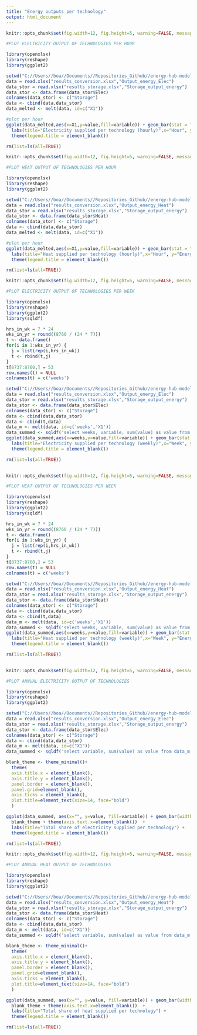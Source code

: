```yaml
---
title: "Energy outputs per technology"
output: html_document
---
```


```r
knitr::opts_chunk$set(fig.width=12, fig.height=5, warning=FALSE, message=FALSE)
```

```r
#PLOT ELECTRICITY OUTPUT OF TECHNOLOGIES PER HOUR

library(openxlsx)
library(reshape)
library(ggplot2)

setwd("C://Users//boa//Documents//Repositories_Github//energy-hub-model-generator-aimms//analysis_scripts//hslu_lecture//Exercise_1")
data = read.xlsx("results_conversion.xlsx","Output_energy_Elec")
data_stor = read.xlsx("results_storage.xlsx","Storage_output_energy")
data_stor <- data.frame(data_stor$Elec)
colnames(data_stor) <- c("Storage")
data <- cbind(data,data_stor)
data_melted <- melt(data, id=c("X1"))

#plot per hour
ggplot(data_melted,aes(x=X1,y=value,fill=variable)) + geom_bar(stat = "identity") +
  labs(title="Electricity supplied per technology (hourly)",x="Hour", y="Energy supplied (kWh)", legend.title="Technology") +
  theme(legend.title = element_blank())

rm(list=ls(all=TRUE))
```

```r
knitr::opts_chunk$set(fig.width=12, fig.height=5, warning=FALSE, message=FALSE)
```

```r
#PLOT HEAT OUTPUT OF TECHNOLOGIES PER HOUR

library(openxlsx)
library(reshape)
library(ggplot2)

setwd("C://Users//boa//Documents//Repositories_Github//energy-hub-model-generator-aimms//analysis_scripts//hslu_lecture//Exercise_1")
data = read.xlsx("results_conversion.xlsx","Output_energy_Heat")
data_stor = read.xlsx("results_storage.xlsx","Storage_output_energy")
data_stor <- data.frame(data_stor$Heat)
colnames(data_stor) <- c("Storage")
data <- cbind(data,data_stor)
data_melted <- melt(data, id=c("X1"))

#plot per hour
ggplot(data_melted,aes(x=X1,y=value,fill=variable)) + geom_bar(stat = "identity") +
  labs(title="Heat supplied per technology (hourly)",x="Hour", y="Energy supplied (kWh)") +
  theme(legend.title = element_blank())

rm(list=ls(all=TRUE))

```

```r
knitr::opts_chunk$set(fig.width=12, fig.height=5, warning=FALSE, message=FALSE)
```

```r
#PLOT ELECTRICITY OUTPUT OF TECHNOLOGIES PER WEEK

library(openxlsx)
library(reshape)
library(ggplot2)
library(sqldf)

hrs_in_wk = 7 * 24
wks_in_yr = round((8760 / (24 * 7)))
t <- data.frame()
for(i in 1:wks_in_yr) {
  j = list(rep(i,hrs_in_wk))
  t <- rbind(t,j)
}
t[8737:8760,] = 53
row.names(t) = NULL
colnames(t) = c('weeks')

setwd("C://Users//boa//Documents//Repositories_Github//energy-hub-model-generator-aimms//analysis_scripts//hslu_lecture//Exercise_1")
data = read.xlsx("results_conversion.xlsx","Output_energy_Elec")
data_stor = read.xlsx("results_storage.xlsx","Storage_output_energy")
data_stor <- data.frame(data_stor$Elec)
colnames(data_stor) <- c("Storage")
data <- cbind(data,data_stor)
data <- cbind(t,data)
data_m <- melt(data, id=c('weeks','X1'))
data_summed <- sqldf('select weeks, variable, sum(value) as value from data_m group by weeks,variable order by weeks')
ggplot(data_summed,aes(x=weeks,y=value,fill=variable)) + geom_bar(stat = "identity") +
  labs(title="Electricity supplied per technology (weekly)",x="Week", y="Energy supplied (kWh)") +
  theme(legend.title = element_blank())

rm(list=ls(all=TRUE))
                      
```

```r
knitr::opts_chunk$set(fig.width=12, fig.height=5, warning=FALSE, message=FALSE)
```

```r
#PLOT HEAT OUTPUT OF TECHNOLOGIES PER WEEK

library(openxlsx)
library(reshape)
library(ggplot2)
library(sqldf)

hrs_in_wk = 7 * 24
wks_in_yr = round((8760 / (24 * 7)))
t <- data.frame()
for(i in 1:wks_in_yr) {
  j = list(rep(i,hrs_in_wk))
  t <- rbind(t,j)
}
t[8737:8760,] = 53
row.names(t) = NULL
colnames(t) = c('weeks')

setwd("C://Users//boa//Documents//Repositories_Github//energy-hub-model-generator-aimms//analysis_scripts//hslu_lecture//Exercise_1")
data = read.xlsx("results_conversion.xlsx","Output_energy_Heat")
data_stor = read.xlsx("results_storage.xlsx","Storage_output_energy")
data_stor <- data.frame(data_stor$Heat)
colnames(data_stor) <- c("Storage")
data <- cbind(data,data_stor)
data <- cbind(t,data)
data_m <- melt(data, id=c('weeks','X1'))
data_summed <- sqldf('select weeks, variable, sum(value) as value from data_m group by weeks,variable order by weeks')
ggplot(data_summed,aes(x=weeks,y=value,fill=variable)) + geom_bar(stat = "identity") +
  labs(title="Heat supplied per technology (weekly)",x="Week", y="Energy supplied (kWh)") +
  theme(legend.title = element_blank())

rm(list=ls(all=TRUE))
                      
```

```r
knitr::opts_chunk$set(fig.width=12, fig.height=5, warning=FALSE, message=FALSE)
```

```r
#PLOT ANNUAL ELECTRICITY OUTPUT OF TECHNOLOGIES

library(openxlsx)
library(reshape)
library(ggplot2)

setwd("C://Users//boa//Documents//Repositories_Github//energy-hub-model-generator-aimms//analysis_scripts//hslu_lecture//Exercise_1")
data = read.xlsx("results_conversion.xlsx","Output_energy_Elec")
data_stor = read.xlsx("results_storage.xlsx","Storage_output_energy")
data_stor <- data.frame(data_stor$Elec)
colnames(data_stor) <- c("Storage")
data <- cbind(data,data_stor)
data_m <- melt(data, id=c("X1"))
data_summed <- sqldf('select variable, sum(value) as value from data_m group by variable')

blank_theme <- theme_minimal()+
  theme(
  axis.title.x = element_blank(),
  axis.title.y = element_blank(),
  panel.border = element_blank(),
  panel.grid=element_blank(),
  axis.ticks = element_blank(),
  plot.title=element_text(size=14, face="bold")
  )

ggplot(data_summed, aes(x="", y=value, fill=variable)) + geom_bar(width = 1, stat = "identity") + coord_polar("y", start=0) + 
  blank_theme + theme(axis.text.x=element_blank())  +
  labs(title="Total share of electricity supplied per technology") +
  theme(legend.title = element_blank())

rm(list=ls(all=TRUE))
```

```r
knitr::opts_chunk$set(fig.width=12, fig.height=5, warning=FALSE, message=FALSE)
```

```r
#PLOT ANNUAL HEAT OUTPUT OF TECHNOLOGIES

library(openxlsx)
library(reshape)
library(ggplot2)

setwd("C://Users//boa//Documents//Repositories_Github//energy-hub-model-generator-aimms//analysis_scripts//hslu_lecture//Exercise_1")
data = read.xlsx("results_conversion.xlsx","Output_energy_Heat")
data_stor = read.xlsx("results_storage.xlsx","Storage_output_energy")
data_stor <- data.frame(data_stor$Heat)
colnames(data_stor) <- c("Storage")
data <- cbind(data,data_stor)
data_m <- melt(data, id=c("X1"))
data_summed <- sqldf('select variable, sum(value) as value from data_m group by variable')

blank_theme <- theme_minimal()+
  theme(
  axis.title.x = element_blank(),
  axis.title.y = element_blank(),
  panel.border = element_blank(),
  panel.grid=element_blank(),
  axis.ticks = element_blank(),
  plot.title=element_text(size=14, face="bold")
  )

ggplot(data_summed, aes(x="", y=value, fill=variable)) + geom_bar(width = 1, stat = "identity") + coord_polar("y", start=0) + 
  blank_theme + theme(axis.text.x=element_blank())  +
  labs(title="Total share of heat supplied per technology") +
  theme(legend.title = element_blank())

rm(list=ls(all=TRUE))
```